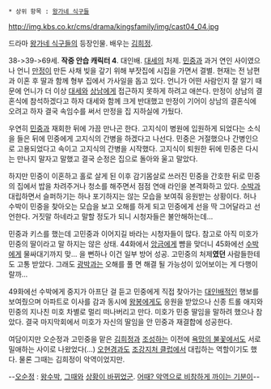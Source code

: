  * 상위 항목 : [[왕가네 식구들]]

http://img.kbs.co.kr/cms/drama/kingsfamily/img/cast04_04.jpg

드라마 [[왕가네 식구들]]의 등장인물. 배우는 [[김희정]].

38->39->69세. '''작중 안습 캐릭터 4'''. 대인배. [[최대세|대세]]의 처제. [[고민중|민중]]과 과거 연인 사이였으나 언니 [[오만정|만정]]이 만든 사채 빚을 갚기 위해 부잣집에 시집을 가면서 결별. 현재는 전 남편과 이혼 후 딸과 함께 형부 집에서 가사일을 돕고 있다. 언니가 어떤 사람인지 잘 알기 때문에 언니가 더 이상 [[최대세|대세]]와 [[최상남|상남]]에게 접근하지 못하게 하려고 애쓴다. 만정이 상남의 결혼식에 참석하겠다고 하자 대세와 함께 크게 반대했고 만정이 기어이 상남의 결혼식에 오려고 하자 결국 속임수를 써서 만정을 집 지하실에 가뒀다.

우연히 [[고민중|민중]]과 재회한 뒤에 가끔 만나곤 한다. 고지식이 병원에 입원하게 되었다는 소식을 들은 뒤에 민중에게 고지식의 간병을 하겠다고 나선다. 민중은 거절했으나 간병인으로 고용되었다고 속이고 고지식의 간병을 시작했다. 고지식이 퇴원한 뒤에 민중은 다시는 만나지 말자고 말했고 결국 순정은 집으로 돌아와 울고 말았다.

하지만 민중이 이혼하고 홀로 살게 된 이후 감기몸살로 쓰러진 민중을 간호한 뒤로 민중의 집에서 밥을 차려주거나 청소를 해주면서 점점 연애 라인을 본격화하고 있다. [[왕수박|수박]]과 대립하면서 슬퍼하기는 하나 포기하지는 않는 모습을 보여줘 응원받는 상황이다. 허나 수박이 민중을 찾아오는 모습을 보고 오해를 하게 되고 민중에게 선을 딱 그어달라고 선언한다. 거짓말 하네라고 말할 정도가 되니 시청자들은 불안해하는데...

민중과 키스를 했는데 고민중과 이어지길 바라는 시청자들이 많다. 참고로 아직 미호가 민중의 딸이라고 말 하지는 않은 상태. 44화에서 [[이앙금|앙금]]에게 뺨을 맞더니 45화에선 [[왕수박|수박]]에게 물싸대기까지 맞... 을 뻔하나 이건 일부 방어 성공. 고민중의 처제'''였던''' 사람들한테도 고통 받았다. 그래도 [[왕광박|광박]]과는 오해를 풀 면 해결 될 가능성이 있어보이는 게 다행이랄까...

49화에선 수박에게 중지가 아프단 걸 듣고 민중에게 직접 찾아가는 [[대인배]]적인 행보를 보여줬으며 아파트로 이사를 감과 동시에 [[왕봉]]에게도 응원을 받았으나 신종 트롤 애지와 민중의 지나친 미호 차별로 멀리 떠나버리고 만다. 미호가 민중 딸임을 말하려 했으나 참았다. 결국 마지막회에서 미호가 자신의 딸임을 안 민중과 재결합에 성공한다.

여담이지만 오순정과 고민중을 맡은 [[김희정]]과 [[조성하]]는 이전에 [[욕망의 불꽃]]에서도 서로 밀애하는 사이로 나왔었다(...) [[오현경]]과도 [[조강지처 클럽]]에서 대립하는 역할이기도 했다. 물론 그때는 김희정이 악역이었지만.

--[[김희정|오순정]] : [[오현경|왕수박]], [[조강지처 클럽|그때]]와 [[크리자리드|상황이 바뀌었군]]. [[클론 제로|어때? 악역으로 비참하게 까이는 기분이]]--
